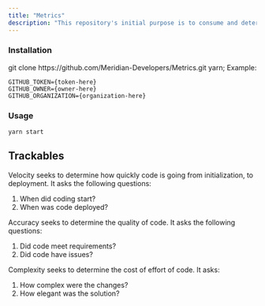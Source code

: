 ```yaml
---
title: "Metrics"
description: "This repository's initial purpose is to consume and determine software development metrics. It utilizes integrations with the GitHub CLI to organize and examine developer events."
---
```


### Installation

<Expandable title="Clone the Repository" defaultOpen="true">
  git clone https://github.com/Meridian-Developers/Metrics.git
</Expandable>

<Expandable title="Install libraries" defaultOpen="true">
  yarn;
</Expandable>

<Expandable title="Install .env file" defaultOpen="true">
  Example:

  ```properties
  GITHUB_TOKEN={token-here}
  GITHUB_OWNER={owner-here}
  GITHUB_ORGANIZATION={organization-here}
  ```
</Expandable>

### Usage

```
yarn start
```

## Trackables

<Accordion title="Velocity" icon="rocket-launch" iconType="solid">
  Velocity seeks to determine how quickly code is going from initialization, to deployment. It asks the following questions:

  1. When did coding start?
  2. When was code deployed?
</Accordion>

<Accordion title="Accuracy" icon="bullseye-arrow" iconType="solid">
  Accuracy seeks to determine the quality of code. It asks the following questions:

  1. Did code meet requirements?
  2. Did code have issues?
</Accordion>

<Accordion title="Complexity" icon="circle-nodes" iconType="solid">
  Complexity seeks to determine the cost of effort of code. It asks:

  1. How complex were the changes?
  2. How elegant was the solution?
</Accordion>
